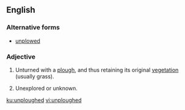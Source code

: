 ==English==

===Alternative forms===
* [[unplowed]] {{qf|US}}

===Adjective===
{{en-adj|-}}

# {{lb|en|of a field or land}} Unturned with a [[plough]], and thus retaining its original [[vegetation]] (usually grass).
# {{lb|en|figuratively}} Unexplored or unknown.

[[ku:unploughed]]
[[vi:unploughed]]